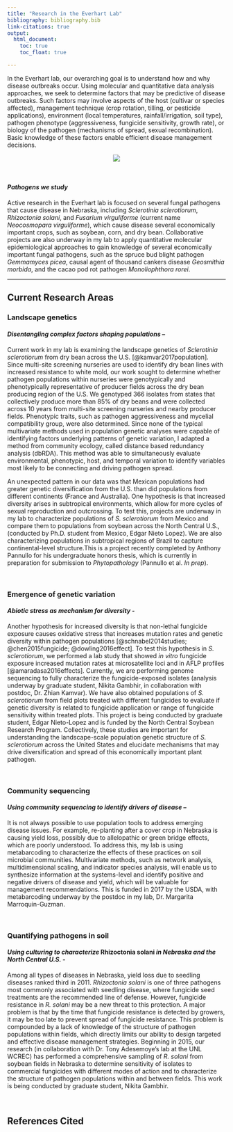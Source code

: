 ```yaml
---
title: "Research in the Everhart Lab"
bibliography: bibliography.bib
link-citations: true
output:
  html_document:
    toc: true
    toc_float: true

---
```

In the Everhart lab, our overarching goal is to understand how and why disease outbreaks occur.  Using molecular and quantitative data analysis approaches, we seek to determine factors that may be predictive of disease outbreaks.  Such factors may involve aspects of the host (cultivar or species affected), management technique (crop rotation, tilling, or pesticide applications), environment (local temperatures, rainfall/irrigation, soil type), pathogen phenotype (aggressiveness, fungicide sensitivity, growth rate), or biology of the pathogen (mechanisms of spread, sexual recombination). Basic knowledge of these factors enable efficient disease management decisions.

<center>
<img style="width: auto; height: auto; max-width: 600px" hspace="8" src="images/ResearchTopics.png">
</center>
<br>

#### *Pathogens we study*
Active research in the Everhart lab is focused on several fungal pathogens that cause disease in Nebraska, including *Sclerotinia sclerotiorum*, *Rhizoctonia solani*, and *Fusarium virguliforme* (current name *Neocosmopara virguliforme*), which cause disease several economically important crops, such as soybean, corn, and dry bean.  Collaborative projects are also underway in my lab to apply quantitative molecular epidemiological approaches to gain knowledge of several economically important fungal pathogens, such as the spruce bud blight pathogen *Gemmamyces picea*, causal agent of thousand cankers disease *Geosmithia morbida*, and the cacao pod rot pathogen *Monoliophthora rorei*.  

----

## Current Research Areas

### Landscape genetics
#### *Disentangling complex factors shaping populations – *
Current work in my lab is examining the landscape genetics of *Sclerotinia sclerotiorum* from dry bean across the U.S. [@kamvar2017population]. Since multi-site screening nurseries are used to identify dry bean lines with increased resistance to white mold, our work sought to determine whether pathogen populations within nurseries were genotypically and phenotypically representative of producer fields across the dry bean producing region of the U.S. We genotyped 366 isolates from states that collectively produce more than 85% of dry beans and were collected across 10 years from multi-site screening nurseries and nearby producer fields. Phenotypic traits, such as pathogen aggressiveness and mycelial compatibility group, were also determined. Since none of the typical multivariate methods used in population genetic analyses were capable of identifying factors underlying patterns of genetic variation, I adapted a method from community ecology, called distance based redundancy analysis (dbRDA). This method was able to simultaneously evaluate environmental, phenotypic, host, and temporal variation to identify variables most likely to be connecting and driving pathogen spread. 

An unexpected pattern in our data was that Mexican populations had greater genetic diversification from the U.S. than did populations from different continents (France and Australia). One hypothesis is that increased diversity arises in subtropical environments, which allow for more cycles of sexual reproduction and outcrossing. To test this, projects are underway in my lab to characterize populations of *S. sclerotiorum* from Mexico and compare them to populations from soybean across the North Central U.S., (conducted by Ph.D. student from Mexico, Edgar Nieto Lopez). We are also characterizing populations in subtropical regions of Brazil to capture continental-level structure.This is a project recently completed by Anthony Pannullo for his undergraduate honors thesis, which is currently in preparation for submission to *Phytopathology* (Pannullo et al. *In prep*). 

<br>

### Emergence of genetic variation
#### *Abiotic stress as mechanism for diversity - *
Another hypothesis for increased diversity is that non-lethal fungicide exposure causes oxidative stress that increases mutation rates and genetic diversity within pathogen populations [@schnabel2014studies; @chen2015fungicide; @dowling2016effect]. To test this hypothesis in *S. sclerotiorum*, we performed a lab study that showed *in vitro* fungicide exposure increased mutation rates at microsatellite loci and in AFLP profiles [@amaradasa2016effects]. Currently, we are performing genome sequencing to fully characterize the fungicide-exposed isolates (analysis underway by graduate student, Nikita Gambhir, in collaboration with postdoc, Dr. Zhian Kamvar). We have also obtained populations of *S. sclerotiorum* from field plots treated with different fungicides to evaluate if genetic diversity is related to fungicide application or range of fungicide sensitivity within treated plots. This project is being conducted by graduate student, Edgar Nieto-Lopez and is funded by the North Central Soybean Research Program. Collectively, these studies are important for understanding the landscape-scale population genetic structure   of *S. sclerotiorum* across the United States and elucidate mechanisms that may drive diversification and spread of this economically important plant pathogen. 

<br>

### Community sequencing
#### *Using community sequencing to identify drivers of disease – *
It is not always possible to use population tools to address emerging disease issues. For example, re-planting after a cover crop in Nebraska is causing yield loss, possibly due to allelopathic or green bridge effects, which are poorly understood. To address this, my lab is using metabarcoding to characterize the effects of these practices on soil microbial communities. Multivariate methods, such as network analysis, multidimensional scaling, and indicator species analysis, will enable us to synthesize information at the systems-level and identify positive and negative drivers of disease and yield, which will be valuable for management recommendations. This is funded in 2017 by the USDA, with metabarcoding underway by the postdoc in my lab, Dr. Margarita Marroquin-Guzman. 

<br>

### Quantifying pathogens in soil
#### *Using culturing to characterize* Rhizoctonia solani *in Nebraska and the North Central U.S. - *
Among all types of diseases in Nebraska, yield loss due to seedling diseases ranked third in 2011. *Rhizoctonia solani* is one of three pathogens most commonly associated with seedling disease, where fungicide seed treatments are the recommended line of defense. However, fungicide resistance in *R. solani* may be a new threat to this protection. A major problem is that by the time that fungicide resistance is detected by growers, it may be too late to prevent spread of fungicide resistance. This problem is compounded by a lack of knowledge of the structure of pathogen populations within fields, which directly limits our ability to design targeted and effective disease management strategies.  Beginning in 2015, our research (in collaboration with Dr. Tony Adesemoye's lab at the UNL WCREC) has performed a comprehensive sampling of *R. solani* from soybean fields in Nebraska to determine sensitivity of isolates to commercial fungicides with different modes of action and to characterize the structure of pathogen populations within and between fields. This work is being conducted by graduate student, Nikita Gambhir.

<br>

## References Cited